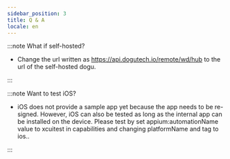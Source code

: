 ```yaml
---
sidebar_position: 3
title: Q & A
locale: en
---
```


:::note
What if self-hosted?

- Change the url written as https://api.dogutech.io/remote/wd/hub to the url of the self-hosted dogu.

:::

:::note
Want to test iOS?

- iOS does not provide a sample app yet because the app needs to be re-signed. However, iOS can also be tested as long as the internal app can be installed on the device. Please test by set appium:automationName value to xcuitest in capabilities and changing platformName and tag to ios..

:::
